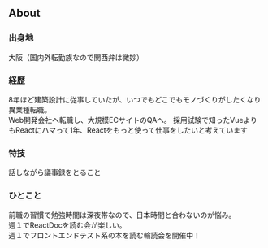 ## About

### 出身地
大阪（国内外転勤族なので関西弁は微妙）

### 経歴
8年ほど建築設計に従事していたが、いつでもどこでもモノづくりがしたくなり異業種転職。<br />
Web開発会社へ転職し、大規模ECサイトのQAへ。
採用試験で知ったVueよりもReactにハマって1年、Reactをもっと使って仕事をしたいと考えています

### 特技
話しながら議事録をとること

### ひとこと
前職の習慣で勉強時間は深夜帯なので、日本時間と合わないのが悩み。<br/>
週１でReactDocを読む会が楽しい。<br/>
週１でフロントエンドテスト系の本を読む輪読会を開催中！
